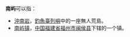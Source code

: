 '''南屿'''可以指：
* [[沖南岩|沖南岩]]，[[釣魚臺列嶼|釣魚臺列嶼]]中的一座無人荒島。
* [[南屿镇|南屿镇]]，[[中华人民共和国|中国]][[福建省|福建省]][[福州市|福州市]][[闽侯县|闽侯县]]下辖的一个镇。
{{disambig}}
